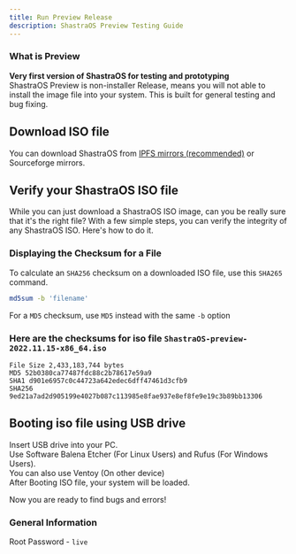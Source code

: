 ```yaml
---
title: Run Preview Release
description: ShastraOS Preview Testing Guide
---
```


### What is Preview
**Very first version of ShastraOS for testing and prototyping**\
ShastraOS Preview is non-installer Release, means you will not able to install the image file into your system. This is built for general testing and bug fixing.

## Download ISO file
You can download ShastraOS from [IPFS mirrors (recommended)](#) or Sourceforge mirrors.

## Verify your ShastraOS ISO file
While you can just download a ShastraOS ISO image, can you be really sure that it's the right file? With a few simple steps, you can verify the integrity of any ShastraOS ISO. Here's how to do it.

### Displaying the Checksum for a File
To calculate an `SHA256` checksum on a downloaded ISO file, use this `SHA265` command.
```bash
md5sum -b 'filename'
```
For a `MD5` checksum, use `MD5` instead with the same `-b` option

### Here are the checksums for iso file `ShastraOS-preview-2022.11.15-x86_64.iso`

`File Size 2,433,183,744 bytes`\
`MD5 52b0380ca77487fdc88c2b78617e59a9`\
`SHA1 d901e6957c0c44723a642edec6dff47461d3cfb9`\
`SHA256 9ed21a7ad2d905199e4027b087c113985e8fae937e8ef8fe9e19c3b89bb13306`

## Booting iso file using USB drive
Insert USB drive into your PC.\
Use Software Balena Etcher (For Linux Users) and Rufus (For Windows Users).\
You can also use Ventoy (On other device)\
After Booting ISO file, your system will be loaded.

Now you are ready to find bugs and errors!

### General Information
Root Password - `live`
